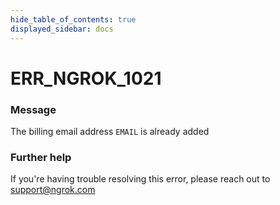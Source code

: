 ```yaml
---
hide_table_of_contents: true
displayed_sidebar: docs
---
```



# ERR_NGROK_1021

### Message

The billing email address `EMAIL` is already added

<ErrorDetails error="err_ngrok_1021" />

### Further help

If you're having trouble resolving this error, please reach out to [support@ngrok.com](mailto:support@ngrok.com?subject=Help%20with%20ERR_NGROK_1021)

